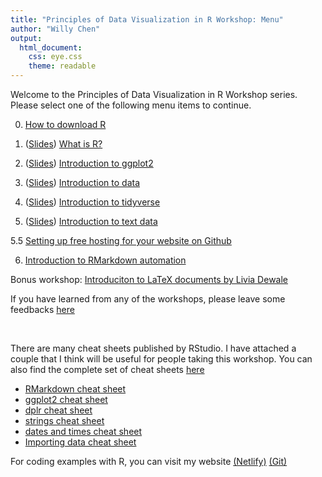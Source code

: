 ```yaml
---
title: "Principles of Data Visualization in R Workshop: Menu"
author: "Willy Chen"
output: 
  html_document:
    css: eye.css
    theme: readable
---
```

Welcome to the Principles of Data Visualization in R Workshop series. Please select one of the following menu items to continue.

0. [How to download R](https://willythewoo.github.io/WillyTheWoo/workshop/Introduction.html) 

1. ([Slides](https://willythewoo.github.io/WillyTheWoo/workshop/whatisRslides.html))  [What is R?](https://willythewoo.github.io/WillyTheWoo/workshop/whatisR.html) 

2. ([Slides](https://willythewoo.github.io/WillyTheWoo/workshop/ggplot2slides.html))  [Introduction to ggplot2](https://willythewoo.github.io/WillyTheWoo/workshop/ggplot2.html) 

3. ([Slides](https://willythewoo.github.io/WillyTheWoo/workshop/dataslides.html))  [Introduction to data](https://willythewoo.github.io/WillyTheWoo/workshop/data.html)

4. ([Slides](https://willythewoo.github.io/WillyTheWoo/workshop/tidyverseslides.html))  [Introduction to tidyverse](https://willythewoo.github.io/WillyTheWoo/workshop/tidyverse.html) 

5. ([Slides](https://willythewoo.github.io/WillyTheWoo/workshop/textdataslides.html))  [Introduction to text data](https://willythewoo.github.io/WillyTheWoo/workshop/textdata.html) 

5.5 [Setting up free hosting for your website on Github](https://willythewoo.github.io/WillyTheWoo/workshop/github.html)

6. [Introduction to RMarkdown automation ](https://willythewoo.github.io/WillyTheWoo/workshop/rmarkdown.html) 

Bonus workshop: [Introduciton to LaTeX documents by Livia Dewale](https://willythewoo.github.io/WillyTheWoo/workshop/LaTeX.pdf)

If you have learned from any of the workshops, please leave some feedbacks [here](https://forms.gle/mjiBRQ7V4Xq9N338A)

<br>

There are many cheat sheets published by RStudio. I have attached a couple that I think will be useful for people taking this workshop. You can also find the complete set of cheat sheets [here](https://rstudio.com/resources/cheatsheets/)

  * [RMarkdown cheat sheet](https://github.com/rstudio/cheatsheets/raw/master/rmarkdown-2.0.pdf)
  * [ggplot2 cheat sheet](https://github.com/rstudio/cheatsheets/raw/master/data-visualization-2.1.pdf)
  * [dplr cheat sheet](https://github.com/rstudio/cheatsheets/raw/master/data-transformation.pdf)
  * [strings cheat sheet](https://github.com/rstudio/cheatsheets/raw/master/strings.pdf)
  * [dates and times cheat sheet](https://github.com/rstudio/cheatsheets/raw/master/lubridate.pdf)
  * [Importing data cheat sheet](https://github.com/rstudio/cheatsheets/raw/master/data-import.pdf)


For coding examples with R, you can visit my website [(Netlify)](willy.netlify.app) [(Git)](https://willythewoo.github.io/WillyTheWoo/) 
